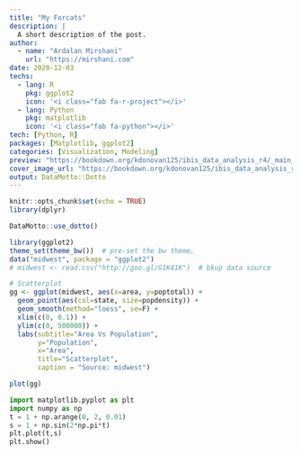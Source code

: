 ```yaml
---
title: "My Forcats"
description: |
  A short description of the post.
author:
  - name: "Ardalan Mirshani"
    url: "https://mirshani.com"
date: 2020-12-03
techs:
  - lang: R
    pkg: ggplot2
    icon: '<i class="fab fa-r-project"></i>'
  - lang: Python
    pkg: matplotlib
    icon: '<i class="fab fa-python"></i>'
tech: [Python, R]
packages: [Matplotlib, ggplot2]
categories: [Visualization, Modeling]
preview: "https://bookdown.org/kdonovan125/ibis_data_analysis_r4/_main_files/figure-html/ggplot_ex_4_1-2.png"
cover_image_url: "https://bookdown.org/kdonovan125/ibis_data_analysis_r4/_main_files/figure-html/ggplot_ex_4_1-2.png"
output: DataMotto::Dotto
---
```


```r
knitr::opts_chunk$set(echo = TRUE)
library(dplyr)
```

```r
DataMotto::use_dotto()
```


```r
library(ggplot2)
theme_set(theme_bw())  # pre-set the bw theme.
data("midwest", package = "ggplot2")
# midwest <- read.csv("http://goo.gl/G1K41K")  # bkup data source

# Scatterplot
gg <- ggplot(midwest, aes(x=area, y=poptotal)) + 
  geom_point(aes(col=state, size=popdensity)) + 
  geom_smooth(method="loess", se=F) + 
  xlim(c(0, 0.1)) + 
  ylim(c(0, 500000)) + 
  labs(subtitle="Area Vs Population", 
       y="Population", 
       x="Area", 
       title="Scatterplot", 
       caption = "Source: midwest")

plot(gg)
```

```python
import matplotlib.pyplot as plt
import numpy as np
t = 1 + np.arange(0, 2, 0.01)
s = 1 + np.sin(2*np.pi*t)
plt.plot(t,s)
plt.show()
```

